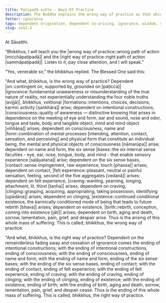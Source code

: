 ```yaml
---
title: Paṭipadā sutta - Ways Of Practice
description: The Buddha explains the wrong way of practice as that which leads to the arising of suffering, and the right way of practice as that which leads to the ending of suffering.
fetter: ignorance
tags: dependent origination, dependent co-arising, ignorance, wisdom, suffering, ignorance, intentional constructions, consciousness, name and form, six sense bases, contact, sensation, feeling, craving, clinging, existence, birth, aging and death, right way of practice, wrong way of practice, sn, sn12-21, sn12
slug: sn12.3
---
```


At Sāvatthi.

“Bhikkhus, I will teach you the |wrong way of practice::wrong path of action [micchāpaṭipadā]| and the |right way of practice::right path of action [sammāpaṭipadā]|. Listen to it, pay close attention, and I will speak."

"Yes, venerable sir," the bhikkhus replied. The Blessed One said this:

"And what, bhikkhus, is the wrong way of practice? Dependent |on::contingent on, supported by, grounded on [paṭicca]| |ignorance::fundamental unawareness or misunderstanding of the true nature of reality, not experientially understanding the four noble truths [avijjā]|, bhikkhus, volitional |formations::intentions, choices, decisions, karmic activity [saṅkhāra]| arise; dependent on intentional constructions, |consciousness::quality of awareness — distinctive knowing that arises in dependence on the meeting of eye and form, ear and sound, nose and odor, tongue and taste, body and tangible object, mind and mind object [viññāṇa]| arises; dependent on consciousness, name and |form::combination of mental processes [intending, attention, contact, sensation, and perceiving] and physical form that constitute an individual being, the mental and physical objects of consciousness [nāmarūpa]| arise; dependent on name and form, the six sense |bases::the six internal sense faculties - eye, ear, nose, tongue, body, and mind - that enable sensory experience [saḷāyatana]| arise; dependent on the six sense bases, |contact::sense impingement, raw experience, touch [phassa]| arises; dependent on contact, |felt experience::pleasant, neutral or painful sensation, feeling, second of the five aggregates [vedanā]| arises; dependent on felt experience, |craving::wanting, yearning, longing, attachment, lit. thirst [taṇha]| arises; dependent on craving, |clinging::grasping, acquiring, appropriating, taking possession, identifying [upādāna]| arises; dependent on clinging, |existence::continued conditional existence, the karmically conditioned mode of being that leads to future rebirth [bhava]| arises; dependent on existence, |birth::rebirth, conception, coming into existence [jāti]| arises; dependent on birth, aging and death, sorrow, lamentation, pain, grief, and despair arise. Thus is the arising of this whole mass of suffering. This is called, bhikkhus, the wrong way of practice.

"And what, bhikkhus, is the right way of practice? Dependent on the remainderless fading away and cessation of ignorance comes the ending of intentional constructions; with the ending of intentional constructions, ending of consciousness; with the ending of consciousness, ending of name and form; with the ending of name and form, ending of the six sense bases; with the ending of the six sense bases, ending of contact; with the ending of contact, ending of felt experience; with the ending of felt experience, ending of craving; with the ending of craving, ending of clinging; with the ending of clinging, ending of existence; with the ending of existence, ending of birth; with the ending of birth, aging and death, sorrow, lamentation, pain, grief, and despair cease. Thus is the ending of this whole mass of suffering. This is called, bhikkhus, the right way of practice.